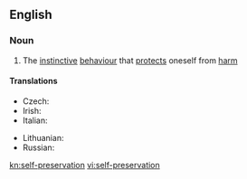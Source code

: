 ==English==

===Noun===
{{wikipedia}}
{{en-noun|sg=[[self]]-[[preservation]]|-}}

# The [[instinctive]] [[behaviour]] that [[protect]]s oneself from [[harm]]

====Translations====
{{trans-top|self-preservation}}
* Czech: {{t-|cs|sebezáchova|f}}
* Irish: {{t-|ga|féinchaomhnú|m|xs=Irish}}
* Italian: {{t-|it|autoconservazione|f}}
{{trans-mid}}
* Lithuanian: {{t-|lt|savisauga|f|xs=Lithuanian}}
* Russian: {{t|ru|самосохранение|n|tr=samosoxranénije|sc=Cyrl}}
{{trans-bottom}}

[[kn:self-preservation]]
[[vi:self-preservation]]